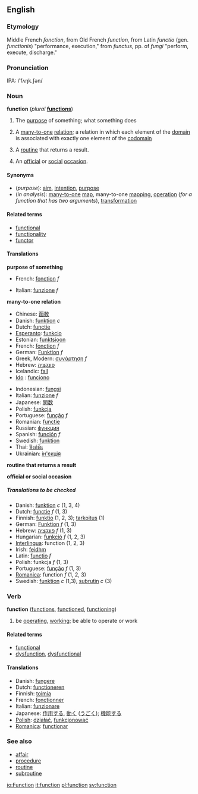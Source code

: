 ==English==
===Etymology===
Middle French ''fonction'', from Old French ''function'', from Latin ''functio'' (gen. ''functionis'') "performance, execution," from ''functus'', pp. of ''fungi'' "perform, execute, discharge."

===Pronunciation===
IPA: /ˈfʌŋk.ʃən/

===Noun===
{{wikipedia}}
'''function''' (''plural'' '''[[functions]]''')

#The [[purpose]] of something; what something does
#{{analysis}} A [[many-to-one]] [[relation]]; a relation in which each element of the [[domain]] is associated with exactly one element of the [[codomain]]<!--note: not the range: see the Wikipedia page-->
#{{computing}} A [[routine]] that returns a result.
#An [[official]] or [[social]] [[occasion]].

====Synonyms====
*(''purpose''): [[aim]], [[intention]], [[purpose]]
*(''in analysis''): [[many-to-one]] [[map]], many-to-one [[mapping]], [[operation]] (''for a function that has two arguments''), [[transformation]]

====Related terms====
*[[functional]]
*[[functionality]]
*[[functor]]

====Translations====

'''purpose of something'''
{{top}}
*French: [[fonction]] ''f''
{{mid}}
*Italian: [[funzione]] ''f''
{{bottom}}

'''many-to-one relation'''
{{top}}
*Chinese: [[函数]]
*Danish: [[funktion]] ''c''
*Dutch: [[functie]]
*[[Esperanto]]: [[funkcio]]
*Estonian: [[funktsioon]]
*French: [[fonction]] ''f''
*German: [[Funktion]] ''f''
*Greek, Modern: [[συνάρτηση]] ''f''
*Hebrew: [[פונקציה]]
*Icelandic: [[fall#Icelandic|fall]]
*[[Ido]] : [[funciono]]
{{mid}}
*Indonesian: [[fungsi]]
*Italian: [[funzione]] ''f''
*Japanese: [[関数]]
*Polish: [[funkcja]]
*Portuguese: [[função]] ''f''
*Romanian: [[funcţie]]
*Russian: [[функция]]
*Spanish: [[función]] ''f''
*Swedish: [[funktion]]
*Thai: [[ฟังก์ชัน]]
*Ukrainian: [[ін'єкція]]
{{bottom}}

'''routine that returns a result'''
{{top}}
{{mid}}
{{bottom}}

'''official or social occasion'''
{{top}}
{{mid}}
{{bottom}}
 
=====Translations to be checked=====
<!--Remove this section once all of the translations below have been moved into
the tables above.-->
{{checktrans}}

*Danish: [[funktion]] ''c'' (1, 3, 4)
*Dutch: [[functie]] ''f'' (1, 3)
*Finnish: [[funktio]] (1, 2, 3); [[tarkoitus]] (1)
*German: [[Funktion]] ''f'' (1, 3)
*Hebrew: [[פונקציה]] ''f'' (1, 3)
*Hungarian: [[funkció]] ''f'' (1, 2, 3)
*[[Interlingua]]: function (1, 2, 3)
*Irish: [[feidhm]]
*Latin: [[functio]] ''f''
*Polish: funkcja ''f'' (1, 3)
*Portuguese: [[função]] ''f'' (1, 3)
*[[Romanica]]: function ''f'' (1, 2, 3)
*Swedish: [[funktion]] ''c'' (1,3), [[subrutin]] ''c'' (3)

===Verb===
'''function'''  ([[functions]], [[functioned]], [[functioning]])
# be [[operating]], [[working]]; be able to operate or work

====Related terms====
*[[functional]]
*[[dysfunction]], [[dysfunctional]]

====Translations====
*Danish: [[fungere]]
*Dutch: [[functioneren]]
*Finnish: [[toimia]]
*French: [[fonctionner]]
*Italian: [[funzionare]]
*Japanese: [[作用]]する, [[動く]] ([[うごく]]); [[機能]]する
*[[Polish]]: [[działać]], [[funkcjonować]]
*[[Romanica]]: [[functionar]]

===See also===
*[[affair]]
*[[procedure]]
*[[routine]]
*[[subroutine]]

[[io:Function]]
[[it:function]]
[[pl:function]]
[[sv:function]]